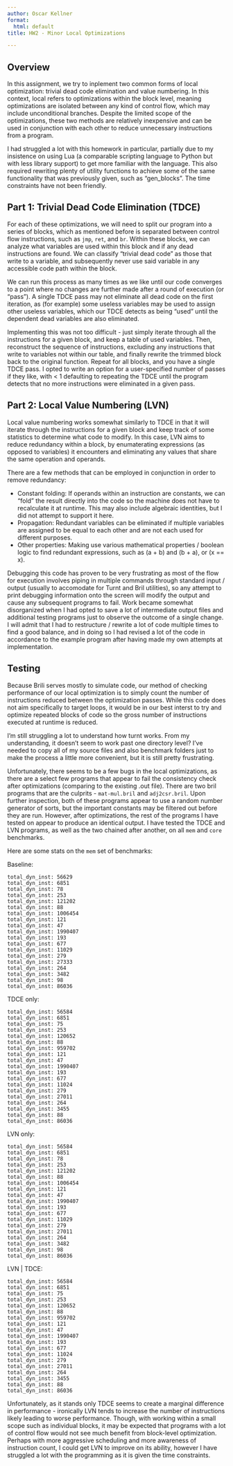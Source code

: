 ```yaml
---
author: Oscar Kellner
format:
  html: default
title: HW2 - Minor Local Optimizations

---
```


## Overview

In this assignment, we try to inplement two common forms of local optimization: trivial dead code elimination and value numbering. In this context, local refers to optimizations within the block level, meaning optimizations are isolated between any kind of control flow, which may include unconditional branches. Despite the limited scope of the optimizations, these two methods are relatively inexpensive and can be used in conjunction with each other to reduce unnecessary instructions from a program.

I had struggled a lot with this homework in particular, partially due to my insistence on using Lua (a comparable scripting language to Python but with less library support) to get more familiar with the language. This also required rewriting plenty of utility functions to achieve some of the same functionality that was previously given, such as "gen_blocks". The time constraints have not been friendly.

## Part 1: Trivial Dead Code Elimination (TDCE)

For each of these optimizations, we will need to split our program into a series of blocks, which as mentioned before is separated between control flow instructions, such as `jmp`, `ret`, and `br`. Within these blocks, we can analyze what variables are used within this block and if any dead instructions are found. We can classify "trivial dead code" as those that write to a variable, and subsequently never use said variable in any accessible code path within the block. 

We can run this process as many times as we like until our code converges to a point where no changes are further made after a round of execution (or "pass"). A single TDCE pass may not eliminate all dead code on the first iteration, as (for example) some useless variables may be used to assign other useless variables, which our TDCE detects as being "used" until the dependent dead variables are also eliminated.

Implementing this was not too difficult - just simply iterate through all the instructions for a given block, and keep a table of used variables. Then, reconstruct the sequence of instructions, excluding any instructions that write to variables not within our table, and finally rewrite the trimmed block back to the original function. Repeat for all blocks, and you have a single TDCE pass. I opted to write an option for a user-specified number of passes if they like, with < 1 defaulting to repeating the TDCE until the program detects that no more instructions were eliminated in a given pass.

## Part 2: Local Value Numbering (LVN)

Local value numbering works somewhat similarly to TDCE in that it will iterate through the instructions for a given block and keep track of some statistics to determine what code to modify. In this case, LVN aims to reduce redundancy within a block, by enumaterating expressions (as opposed to variables) it encounters and eliminating any values that share the same operation and operands.

There are a few methods that can be employed in conjunction in order to remove redundancy:

- Constant folding: If operands within an instruction are constants, we can "fold" the result directly into the code so the machine does not have to recalculate it at runtime. This may also include algebraic identities, but I did not attempt to support it here.
- Propagation: Redundant variables can be eliminated if multiple variables are assigned to be equal to each other and are not each used for different purposes.
- Other properties: Making use various mathematical properties / boolean logic to find redundant expressions, such as (a + b) and (b + a), or (x == x).

Debugging this code has proven to be very frustrating as most of the flow for execution involves piping in multiple commands through standard input / output (usually to accomodate for Turnt and Bril utilities), so any attempt to print debugging information onto the screen will modify the output and cause any subsequent programs to fail. Work became somewhat disorganized when I had opted to save a lot of intermediate output files and additional testing programs just to observe the outcome of a single change. I will admit that I had to restructure / rewrite a lot of code multiple times to find a good balance, and in doing so I had revised a lot of the code in accordance to the example program after having made my own attempts at implementation.

## Testing

Because Brili serves mostly to simulate code, our method of checking performance of our local optimization is to simply count the number of instructions reduced between the optimization passes. While this code does not aim specifically to target loops, it would be in our best interst to try and optimize repeated blocks of code so the gross number of instructions executed at runtime is reduced.

I'm still struggling a lot to understand how turnt works. From my understanding, it doesn't seem to work past one directory level? I've needed to copy all of my source files and also benchmark folders just to make the process a little more convenient, but it is still pretty frustrating.

Unfortunately, there seems to be a few bugs in the local optimizations, as there are a select few programs that appear to fail the consistency check after optimizations (comparing to the existing .out file). There are two bril programs that are the culprits - `mat-mul.bril` and `adj2csr.bril`. Upon further inspection, both of these programs appear to use a random number generator of sorts, but the important constants may be filtered out before they are run. However, after optimizations, the rest of the programs I have tested on appear to produce an identical output. I have tested the TDCE and LVN programs, as well as the two chained after another, on all `mem` and `core` benchmarks.

Here are some stats on the `mem` set of benchmarks:

Baseline:
```
total_dyn_inst: 56629
total_dyn_inst: 6851
total_dyn_inst: 78
total_dyn_inst: 253
total_dyn_inst: 121202
total_dyn_inst: 88
total_dyn_inst: 1006454
total_dyn_inst: 121
total_dyn_inst: 47
total_dyn_inst: 1990407
total_dyn_inst: 193
total_dyn_inst: 677
total_dyn_inst: 11029
total_dyn_inst: 279
total_dyn_inst: 27333
total_dyn_inst: 264
total_dyn_inst: 3482
total_dyn_inst: 98
total_dyn_inst: 86036
```

TDCE only:
```
total_dyn_inst: 56584
total_dyn_inst: 6851
total_dyn_inst: 75
total_dyn_inst: 253
total_dyn_inst: 120652
total_dyn_inst: 88
total_dyn_inst: 959702
total_dyn_inst: 121
total_dyn_inst: 47
total_dyn_inst: 1990407
total_dyn_inst: 193
total_dyn_inst: 677
total_dyn_inst: 11024
total_dyn_inst: 279
total_dyn_inst: 27011
total_dyn_inst: 264
total_dyn_inst: 3455
total_dyn_inst: 88
total_dyn_inst: 86036
```

LVN only:
```
total_dyn_inst: 56584
total_dyn_inst: 6851
total_dyn_inst: 78
total_dyn_inst: 253
total_dyn_inst: 121202
total_dyn_inst: 88
total_dyn_inst: 1006454
total_dyn_inst: 121
total_dyn_inst: 47
total_dyn_inst: 1990407
total_dyn_inst: 193
total_dyn_inst: 677
total_dyn_inst: 11029
total_dyn_inst: 279
total_dyn_inst: 27011
total_dyn_inst: 264
total_dyn_inst: 3482
total_dyn_inst: 98
total_dyn_inst: 86036
```

LVN | TDCE:
```
total_dyn_inst: 56584
total_dyn_inst: 6851
total_dyn_inst: 75
total_dyn_inst: 253
total_dyn_inst: 120652
total_dyn_inst: 88
total_dyn_inst: 959702
total_dyn_inst: 121
total_dyn_inst: 47
total_dyn_inst: 1990407
total_dyn_inst: 193
total_dyn_inst: 677
total_dyn_inst: 11024
total_dyn_inst: 279
total_dyn_inst: 27011
total_dyn_inst: 264
total_dyn_inst: 3455
total_dyn_inst: 88
total_dyn_inst: 86036
```

Unfortunately, as it stands only TDCE seems to create a marginal difference in performance - ironically LVN tends to increase the number of instructions likely leading to worse performance. Though, with working within a small scope such as individual blocks, it may be expected that programs with a lot of control flow would not see much benefit from block-level optimization. Perhaps with more aggressive scheduling and more awareness of instruction count, I could get LVN to improve on its ability, however I have struggled a lot with the programming as it is given the time constraints.
